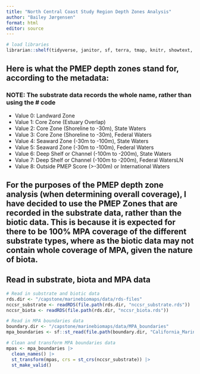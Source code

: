```yaml
---
title: "North Central Coast Study Region Depth Zones Analysis"
author: "Bailey Jørgensen"
format: html
editor: source
---
```


```r
# load libraries
librarian::shelf(tidyverse, janitor, sf, terra, tmap, knitr, showtext, ggtext, leaflet, here)
```

## Here is what the PMEP depth zones stand for, according to the metadata:

### NOTE: The substrate data records the whole name, rather than using the # code

-   Value 0: Landward Zone
-   Value 1: Core Zone (Estuary Overlap)
-   Value 2: Core Zone (Shoreline to -30m), State Waters
-   Value 3: Core Zone (Shoreline to -30m), Federal Waters
-   Value 4: Seaward Zone (-30m to -100m), State Waters
-   Value 5: Seaward Zone (-30m to -100m), Federal Waters
-   Value 6: Deep Shelf or Channel (-100m to -200m), State Waters
-   Value 7: Deep Shelf or Channel (-100m to -200m), Federal WatersLN
-   Value 8: Outside PMEP Score (>-300m) or International Waters

## For the purposes of the PMEP depth zone analysis (when determining overall coverage), I have decided to use the PMEP Zones that are recorded in the substrate data, rather than the biotic data. This is because it is expected for there to be 100% MPA coverage of the different substrate types, where as the biotic data may not contain whole coverage of MPA, given the nature of biota.

## Read in substrate, biota and MPA data

```r
# Read in substrate and biotic data
rds.dir <- "/capstone/marinebiomaps/data/rds-files"
nccsr_substrate <- readRDS(file.path(rds.dir, "nccsr_substrate.rds"))
nccsr_biota <- readRDS(file.path(rds.dir, "nccsr_biota.rds"))

# Read in MPA boundaries data
boundary.dir <- "/capstone/marinebiomaps/data/MPA_boundaries"
mpa_boundaries <- sf::st_read(file.path(boundary.dir, "California_Marine_Protected_Areas_[ds582].shp"))

# Clean and transform MPA boundaries data
mpas <- mpa_boundaries |> 
  clean_names() |> 
  st_transform(mpas, crs = st_crs(nccsr_substrate)) |> 
  st_make_valid()

```